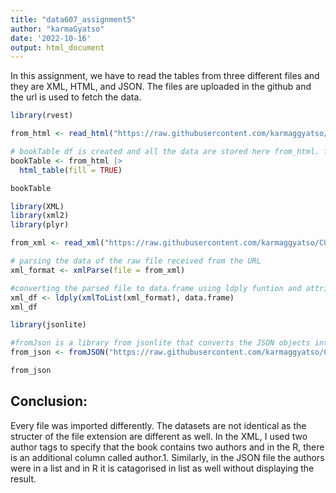 ```yaml
---
title: "data607_assignment5"
author: "karmaGyatso"
date: '2022-10-16'
output: html_document
---
```


In this assignment, we have to read the tables from three different files and they are XML, HTML, and JSON. The files are uploaded in the github and the url is used to fetch the data. 


```r

library(rvest)

from_html <- read_html("https://raw.githubusercontent.com/karmaggyatso/CUNY_SPS/main/Github_data607/assignment_5/Fav_books_assignment5.html")

# bookTable df is created and all the data are stored here from_html. fill attributes has been used here to automatically fill rows with fewer than the maximum number of columns with `NA`s.
bookTable <- from_html |> 
  html_table(fill = TRUE)

bookTable
```

```r
library(XML)
library(xml2)
library(plyr)

from_xml <- read_xml("https://raw.githubusercontent.com/karmaggyatso/CUNY_SPS/main/Github_data607/assignment_5/Fav_books_assignment5.xml")

# parsing the data of the raw file received from the URL
xml_format <- xmlParse(file = from_xml)

#converting the parsed file to data.frame using ldply funtion and attributes xmlToList is used to convert. 
xml_df <- ldply(xmlToList(xml_format), data.frame)
xml_df
```

```r
library(jsonlite)

#fromJson is a library from jsonlite that converts the JSON objects into R objects. 
from_json <- fromJSON("https://raw.githubusercontent.com/karmaggyatso/CUNY_SPS/main/Github_data607/assignment_5/Fav_books_assignment5.json")

from_json

```

## Conclusion: 
Every file was imported differently. The datasets are not identical as the structer of the file extension are different as well. 
In the XML, I used two author tags to specify that the book contains two authors and in the R, there is an additional column called author.1. Similarly, in the JSON file the authors were in a list and in R it is catagorised in list as well without displaying the result. 



